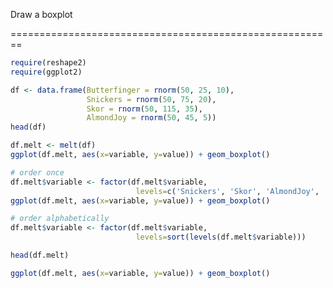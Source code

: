 Draw a boxplot

========================================================

```r
require(reshape2)
require(ggplot2)

df <- data.frame(Butterfinger = rnorm(50, 25, 10),
                 Snickers = rnorm(50, 75, 20),
                 Skor = rnorm(50, 115, 35),
                 AlmondJoy = rnorm(50, 45, 5))
head(df)

df.melt <- melt(df)
ggplot(df.melt, aes(x=variable, y=value)) + geom_boxplot()

# order once
df.melt$variable <- factor(df.melt$variable,
                            levels=c('Snickers', 'Skor', 'AlmondJoy', 'Butterfinger'))
ggplot(df.melt, aes(x=variable, y=value)) + geom_boxplot()

# order alphabetically
df.melt$variable <- factor(df.melt$variable,
                            levels=sort(levels(df.melt$variable)))

head(df.melt)

ggplot(df.melt, aes(x=variable, y=value)) + geom_boxplot()
```
